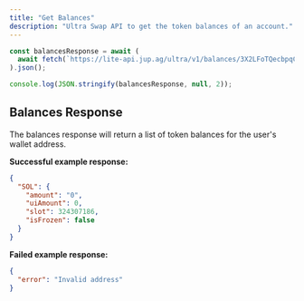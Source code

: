 ```yaml
---
title: "Get Balances"
description: "Ultra Swap API to get the token balances of an account."
---
```


```js
const balancesResponse = await (
  await fetch(`https://lite-api.jup.ag/ultra/v1/balances/3X2LFoTQecbpqCR7G5tL1kczqBKurjKPHhKSZrJ4wgWc`)
).json();

console.log(JSON.stringify(balancesResponse, null, 2));
```

## Balances Response

The balances response will return a list of token balances for the user's wallet address.

**Successful example response:**

```json
{
  "SOL": {
    "amount": "0",
    "uiAmount": 0,
    "slot": 324307186,
    "isFrozen": false
  }
}
```

**Failed example response:**

```json
{
  "error": "Invalid address"
}
```
